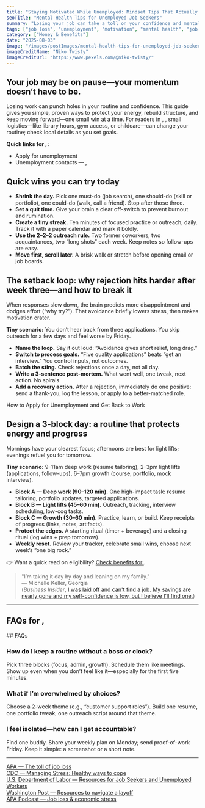 ```yaml
---
title: "Staying Motivated While Unemployed: Mindset Tips That Actually Work"
seoTitle: "Mental Health Tips for Unemployed Job Seekers"
summary: "Losing your job can take a toll on your confidence and mental health. Here are simple ways to stay motivated, focused, and emotionally strong while looking for your next opportunity."
tags: ["job loss", "unemployment", "motivation", "mental health", "job search"]
category: ["Money & Benefits"]
date: "2025-08-03"
image: "/images/postImages/mental-health-tips-for-unemployed-job-seekers.jpg"
imageCreditName: "Niko Twisty"
imageCreditUrl: "https://www.pexels.com/@niko-twisty/"
---
```


## Your job may be on pause—your momentum doesn’t have to be.

Losing work can punch holes in your routine and confidence. This guide gives you simple, proven ways to protect your energy, rebuild structure, and keep moving forward—one small win at a time. <IfLocation>For readers in <City/>, <State/>, small logistics—like library hours, gym access, or childcare—can change your routine; check local details as you set goals.</IfLocation>

<BenefitsCtaBanner />

<IfLocation>
<div className="not-prose my-12 p-4 rounded-xl border-[3px] bg-muted">
  <p className="mb-2"><strong>Quick links for <City/>, <State/>:</strong></p>
  <ul className="list-disc ml-5 space-y-1">
    <li><ResourceLink name="unemployment">Apply for unemployment</ResourceLink></li>
    <li><ResourceLink name="unemployment" field="contact">Unemployment contacts<IfLocation> — <City/>, <State/></IfLocation></ResourceLink></li>
  </ul>
</div>
</IfLocation>

## Quick wins you can try today

- **Shrink the day.** Pick one must-do (job search), one should-do (skill or portfolio), one could-do (walk, call a friend). Stop after those three.  
- **Set a quit time.** Give your brain a clear off-switch to prevent burnout and rumination.  
- **Create a tiny streak.** Ten minutes of focused practice or outreach, daily. Track it with a paper calendar and mark it boldly.  
- **Use the 2–2–2 outreach rule.** Two former coworkers, two acquaintances, two “long shots” each week. Keep notes so follow-ups are easy.  
- **Move first, scroll later.** A brisk walk or stretch before opening email or job boards.

## The setback loop: why rejection hits harder after week three—and how to break it

When responses slow down, the brain predicts more disappointment and dodges effort (“why try?”). That avoidance briefly lowers stress, then makes motivation crater.

**Tiny scenario:** You don’t hear back from three applications. You skip outreach for a few days and feel worse by Friday.

- **Name the loop.** Say it out loud: “Avoidance gives short relief, long drag.”  
- **Switch to process goals.** “Five quality applications” beats “get an interview.” You control inputs, not outcomes.  
- **Batch the sting.** Check rejections once a day, not all day.  
- **Write a 3-sentence post-mortem.** What went well, one tweak, next action. No spirals.  
- **Add a recovery action.** After a rejection, immediately do one positive: send a thank-you, log the lesson, or apply to a better-matched role.

<CrossLink href="./unemployment-benefits-and-job-search-tips">How to Apply for Unemployment and Get Back to Work</CrossLink>

## Design a 3-block day: a routine that protects energy and progress

Mornings have your clearest focus; afternoons are best for light lifts; evenings refuel you for tomorrow.

**Tiny scenario:** 9–11am deep work (resume tailoring), 2–3pm light lifts (applications, follow-ups), 6–7pm growth (course, portfolio, mock interview).

- **Block A — Deep work (90–120 min).** One high-impact task: resume tailoring, portfolio updates, targeted applications.  
- **Block B — Light lifts (45–60 min).** Outreach, tracking, interview scheduling, low-cog tasks.  
- **Block C — Growth (30–60 min).** Practice, learn, or build. Keep receipts of progress (links, notes, artifacts).  
- **Protect the edges.** A starting ritual (timer + beverage) and a closing ritual (log wins + prep tomorrow).  
- **Weekly reset.** Review your tracker, celebrate small wins, choose next week’s “one big rock.”

<IfLocation>
<div className="mt-3">👉 Want a quick read on eligibility? <a href="/tools/check-benefits" className="underline">Check benefits for <City/></a>.</div>
</IfLocation>

> "I’m taking it day by day and leaning on my family."  
> — Michelle Keller, Georgia  
(*Business Insider*, [I was laid off and can't find a job. My savings are nearly gone and my self-confidence is low, but I believe I'll find one.](https://www.businessinsider.com/laid-off-dream-role-cant-get-job-voice-engineer-2025-7))

---

<IfLocation>
  <h2>FAQs for <City/>, <State/></h2>
  <ResourceLink name="unemployment" field="faqs" />
</IfLocation>

<IfNoLocation>
## FAQs

### How do I keep a routine without a boss or clock?
Pick three blocks (focus, admin, growth). Schedule them like meetings. Show up even when you don’t feel like it—especially for the first five minutes.

### What if I’m overwhelmed by choices?
Choose a 2-week theme (e.g., “customer support roles”). Build one resume, one portfolio tweak, one outreach script around that theme.

### I feel isolated—how can I get accountable?
Find one buddy. Share your weekly plan on Monday; send proof-of-work Friday. Keep it simple: a screenshot or a short note.
</IfNoLocation>

---

<div className="references">
<a href="https://www.apa.org/monitor/2020/10/toll-job-loss" target="_blank" rel="noopener noreferrer">APA — The toll of job loss</a><br />
<a href="https://www.cdc.gov/mental-health/living-with/index.html" target="_blank" rel="noopener noreferrer">CDC — Managing Stress: Healthy ways to cope</a><br />
<a href="https://www.dol.gov/general/audience/aud-unemployed" target="_blank" rel="noopener noreferrer">U.S. Department of Labor — Resources for Job Seekers and Unemployed Workers</a><br />
<a href="https://www.washingtonpost.com/technology/2024/laid-off-advice-job-search-tips-layoffs/" target="_blank" rel="noopener noreferrer">Washington Post — Resources to navigate a layoff</a><br />
<a href="https://www.apa.org/news/podcasts/speaking-of-psychology/job-loss-economic-stress" target="_blank" rel="noopener noreferrer">APA Podcast — Job loss & economic stress</a>
</div>